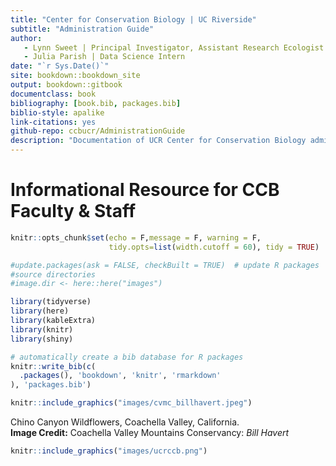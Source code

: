 ```yaml
--- 
title: "Center for Conservation Biology | UC Riverside"
subtitle: "Administration Guide"
author: 
   - Lynn Sweet | Principal Investigator, Assistant Research Ecologist
   - Julia Parish | Data Science Intern
date: "`r Sys.Date()`"
site: bookdown::bookdown_site
output: bookdown::gitbook
documentclass: book
bibliography: [book.bib, packages.bib]
biblio-style: apalike
link-citations: yes
github-repo: ccbucr/AdministrationGuide
description: "Documentation of UCR Center for Conservation Biology administrative processes and guides."
---
```


# Informational Resource for CCB Faculty & Staff {-}

```r
knitr::opts_chunk$set(echo = F,message = F, warning = F,
                      tidy.opts=list(width.cutoff = 60), tidy = TRUE)

#update.packages(ask = FALSE, checkBuilt = TRUE)  # update R packages
#source directories
#image.dir <- here::here("images")

library(tidyverse)
library(here)
library(kableExtra)
library(knitr)
library(shiny)

# automatically create a bib database for R packages
knitr::write_bib(c(
  .packages(), 'bookdown', 'knitr', 'rmarkdown'
), 'packages.bib')

```

```r

knitr::include_graphics("images/cvmc_billhavert.jpeg")
```

Chino Canyon Wildflowers, Coachella Valley, California. <br>
**Image Credit:** Coachella Valley Mountains Conservancy: *Bill Havert*


```r

knitr::include_graphics("images/ucrccb.png")
```

